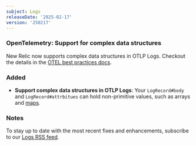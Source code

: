 ```yaml
---
subject: Logs
releaseDate: '2025-02-17'
version: '250217'
---
```


### OpenTelemetry: Support for complex data structures

New Relic now supports complex data structures in OTLP Logs. Checkout the details in the [OTEL best practices docs](/docs/opentelemetry/best-practices/opentelemetry-best-practices-logs).

### Added

* **Support complex data structures in OTLP Logs**: Your `LogRecord#body` and `LogRecord#attrbitues` can hold non-primitive values, such as arrays and [maps](https://opentelemetry.io/docs/specs/otel/logs/data-model/#type-mapstring-any).

### Notes

To stay up to date with the most recent fixes and enhancements, subscribe to our [Logs RSS feed](/docs/release-notes/logs-release-notes/).
